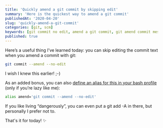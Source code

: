 ```yaml
---
title: 'Quickly amend a git commit by skipping edit'
summary: 'Here is the quickest way to amend a git commit'
publishedAt: '2020-04-20'
slug: 'quickly-amend-a-git-commit'
categories: [git, scm]
keywords: [git commit no edit, amend a git commit, git amend commit message, git edit commit message, git commit amend no edit, git amend no edit, git]
published: true
---
```


Here’s a useful thing I’ve learned today: you can skip editing the commit text when you amend a commit with git:

```bash
git commit --amend --no-edit
```

I wish I knew this earlier! ;-)

As an added bonus, you can also [define an alias for this in your bash profile](https://twitter.com/ThomasBurleson/status/1251499888979906560) (only if you’re lazy like me):

```bash
alias amend='git commit --amend --no-edit'
```

If you like living “dangerously”, you can even put a git add -A in there, but personally I prefer not to.

That's it for today! ✨

<BlogPostSignature />
